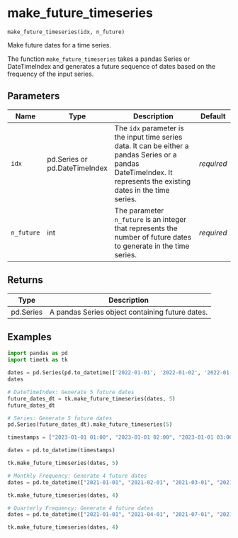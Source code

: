 # make_future_timeseries { #timetk.make_future_timeseries }

`make_future_timeseries(idx, n_future)`

Make future dates for a time series.

The function `make_future_timeseries` takes a pandas Series or DateTimeIndex and generates a future sequence of dates based on the frequency of the input series.

## Parameters

| Name       | Type                          | Description                                                                                                                                                         | Default    |
|------------|-------------------------------|---------------------------------------------------------------------------------------------------------------------------------------------------------------------|------------|
| `idx`      | pd.Series or pd.DateTimeIndex | The `idx` parameter is the input time series data. It can be either a pandas Series or a pandas DateTimeIndex. It represents the existing dates in the time series. | _required_ |
| `n_future` | int                           | The parameter `n_future` is an integer that represents the number of future dates to generate in the time series.                                                   | _required_ |

## Returns

| Type      | Description                                     |
|-----------|-------------------------------------------------|
| pd.Series | A pandas Series object containing future dates. |

## Examples

```python
import pandas as pd
import timetk as tk

dates = pd.Series(pd.to_datetime(['2022-01-01', '2022-01-02', '2022-01-03', '2022-01-04']))
dates
```

```python
# DateTimeIndex: Generate 5 future dates
future_dates_dt = tk.make_future_timeseries(dates, 5)
future_dates_dt
```

```python
# Series: Generate 5 future dates
pd.Series(future_dates_dt).make_future_timeseries(5)
```

```python
timestamps = ["2023-01-01 01:00", "2023-01-01 02:00", "2023-01-01 03:00", "2023-01-01 04:00", "2023-01-01 05:00"]

dates = pd.to_datetime(timestamps)

tk.make_future_timeseries(dates, 5)
```

```python
# Monthly Frequency: Generate 4 future dates
dates = pd.to_datetime(["2021-01-01", "2021-02-01", "2021-03-01", "2021-04-01"])

tk.make_future_timeseries(dates, 4)
```

```python
# Quarterly Frequency: Generate 4 future dates
dates = pd.to_datetime(["2021-01-01", "2021-04-01", "2021-07-01", "2021-10-01"])

tk.make_future_timeseries(dates, 4)
```